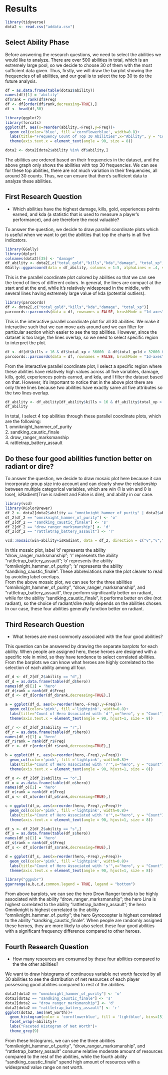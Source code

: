 # Results

```r
library(tidyverse)
dota2 <- read.csv("addata.csv")
```

## Select Ability Phase
Before answering the research questions, we need to select the abilities we would like to analyze. There are over 500 abilities in total, which is an extremely large pool, so we decide to choose 30 of them with the most sufficient data given. Thus, firstly, we will draw the barplot showing the frequencies of all abilities, and our goal is to select the top 30 to do the future analysis. 

```r
df = as.data.frame(table(dota2$ability))
names(df)[1] = 'ability'
df$rank = rank(df$Freq)
df <- df[order(df$rank,decreasing=TRUE),]
df <- head(df,30)
```

```r
library(ggplot2)
library(forcats)
ggplot(df, aes(x=reorder(ability,-Freq),y=Freq))+
  geom_col(color='blue', fill ='cornflowerblue', width=0.8)+
  labs(title="Frequency Count of Top 30 Abilities",x="Ability", y = "Count")+
  theme(axis.text.x = element_text(angle = 90, size = 8)) 

dota2 <- dota2[dota2$ability %in% df$ability,]
```

The abilities are ordered based on their frequencies in the dataset, and the above graph only shows the abilities with top 30 frequencies. We can see for these top abilities, there are not much variation in their frequencies, all around 30 counts. Thus, we can ensure that there's sufficient data to analyze these abilities.

## First Research Question

- Which abilities have the highest damage, kills, gold, experiences points earned, and kda (a statistic that is used to measure a player's performance), and are therefore the most valuable?

To answer the question, we decide to draw parallel coordinate plots which is useful when we want to get the abilities that top the charts in all five indicators. 

```r
library(GGally)
library(dplyr)
colnames(dota2)[35] <- "damage"
df_ability <- dota2[,c("total_gold","kills","kda","damage", "total_xp", "ability")]
GGally::ggparcoord(data = df_ability, columns = 1:5, alphaLines = .4, splineFactor = TRUE, title = "Parallel Coordinates Plot")
```
This is the parallel coordinate plot colored by abilities so that we can see the trend of lines of different colors. In general, the lines are compact at the start and at the end, while it's relatively widespread in the middle, with several lines having extremely large value of kda (potential outliers).

```r
library(parcoords)
df <- dota2[,c("total_gold","kills","kda","damage", "total_xp")]
parcoords::parcoords(data = df, rownames = FALSE, brushMode = "1d-axes")
```

This is the interactive parallel coordinate plot for all 30 abilities. We make it interactive such that we can move axis around and we can filter for particular section which easier to see the top abilities. However, since the dataset is too large, the lines overlap, so we need to select specific region to interpret the plot. 

```r
df <- df[df$kills > 16 & df$total_xp > 36000  & df$total_gold > 32000 & df$kda > 10,]
parcoords::parcoords(data = df, rownames = FALSE, brushMode = "1d-axes")
```
From the interactive parallel coordinate plot, I select a specific region where these abilities have relatively high values across all five variables, damage, kills, gold, experiences points earned, and kda, and I filter the dataset based on that. However, it's important to notice that in the above plot there are only three lines because two abilities have exactly same all five attributes so the two lines overlap. 

```r
df_ability <- df_ability[df_ability$kills > 16 & df_ability$total_xp > 36000  & df_ability$total_gold > 32000 & df_ability$kda > 10 ,]
df_ability
```

In total, I select 4 top abilities through these parallel coordinate plots, which are the following:\
1. omniknight_hammer_of_purity\
2. sandking_caustic_finale\
3. drow_ranger_marksmanship\
4. rattletrap_battery_assault\

## Do these four good abilities function better on radiant or dire?

To answer the question, we decide to draw mosaic plot here because it can incorporate group size into account and can clearly show the relationship between multiple categorical variables, which are win (1 is win and 0 is lose), isRadient(True is radient and False is dire), and ability in our case.

```r
library(vcd)
library(RColorBrewer)
df_2 <- dota2[dota2$ability == "omniknight_hammer_of_purity" | dota2$ability == "sandking_caustic_finale" | dota2$ability == "drow_ranger_marksmanship" | dota2$ability == "rattletrap_battery_assault",]
df_2[df_2 == "omniknight_hammer_of_purity"] <- 'o'
df_2[df_2 == "sandking_caustic_finale"] <- 's'
df_2[df_2 == "drow_ranger_marksmanship"] <- 'd'
df_2[df_2 == "rattletrap_battery_assault"] <- 'r'

vcd::mosaic(win~ability+isRadiant, data = df_2, direction = c("v","v","h"), highlighting_fill= matrix(c("lightblue","grey"),)) 
```

In this mosaic plot, label 'd' represents the ability "drow_ranger_marksmanship"; 'r' represents the ability "rattletrap_battery_assault"; 'o' represents the ability "omniknight_hammer_of_purity"; 's' represents the ability "sandking_caustic_finale". These abbreviations make the plot clearer to read by avoiding label overlaps.\
From the above mosaic plot, we can see for the three abilities "omniknight_hammer_of_purity", "drow_ranger_marksmanship", and "rattletrap_battery_assault", they perform significantly better on radiant, while for the ability "sandking_caustic_finale", it performs better on dire (not radiant), so the choice of radiant/dire really depends on the abilities chosen. In our case, these four abilities generally function better on radiant. 

## Third Research Question

- What heroes are most commonly associated with the four good abilities?

This question can be answered by drawing the separate barplots for each ability. When people are assigned hero, these heroes are designed with a specific role in mind, so they have tendence to select correlated abilities. From the barplots we can know what heroes are highly correlated to the selection of each ability among all four. 

```r
df_d <- df_2[df_2$ability == "d",] 
df_d = as.data.frame(table(df_d$hero))
names(df_d)[1] = 'hero'
df_d$rank = rank(df_d$Freq)
df_d <- df_d[order(df_d$rank,decreasing=TRUE),]

a = ggplot(df_d, aes(x=reorder(hero,-Freq),y=Freq))+
  geom_col(color='pink', fill ='lightpink', width=0.8)+
  labs(title="Count of Hero Associated with 'd'",x="hero", y = "Count")+
  theme(axis.text.x = element_text(angle = 90, hjust=1, size = 8)) 

df_r <- df_2[df_2$ability == "r",] 
df_r = as.data.frame(table(df_r$hero))
names(df_r)[1] = 'hero'
df_r$rank = rank(df_r$Freq)
df_r <- df_r[order(df_r$rank,decreasing=TRUE),]

b = ggplot(df_r, aes(x=reorder(hero,-Freq),y=Freq))+
  geom_col(color='pink', fill ='lightpink', width=0.8)+
  labs(title="Count of Hero Associated with 'r'",x="hero", y = "Count")+
  theme(axis.text.x = element_text(angle = 90, hjust=1, size = 8)) 

df_o <- df_2[df_2$ability == "o",] 
df_o = as.data.frame(table(df_o$hero))
names(df_o)[1] = 'hero'
df_o$rank = rank(df_o$Freq)
df_o <- df_o[order(df_o$rank,decreasing=TRUE),]

c = ggplot(df_o, aes(x=reorder(hero,-Freq),y=Freq))+
  geom_col(color='pink', fill ='lightpink', width=0.8)+
  labs(title="Count of Hero Associated with 'o'",x="hero", y = "Count")+
  theme(axis.text.x = element_text(angle = 90, hjust=1, size = 8)) 

df_s <- df_2[df_2$ability == "s",] 
df_s = as.data.frame(table(df_s$hero))
names(df_s)[1] = 'hero'
df_s$rank = rank(df_s$Freq)
df_s <- df_s[order(df_s$rank,decreasing=TRUE),]

d = ggplot(df_s, aes(x=reorder(hero,-Freq),y=Freq))+
  geom_col(color='pink', fill ='lightpink', width=0.8)+
  labs(title="Count of Hero Associated with 's'",x="hero", y = "Count")+
  theme(axis.text.x = element_text(angle = 90, hjust=1, size = 8)) 
```

```r
library("ggpubr")
ggarrange(a,b,c,d,common.legend = TRUE, legend = "bottom")
```
From above barplots, we can see the hero Drow Ranger tends to be highly associated with the ability "drow_ranger_marksmanship"; the hero Lina is highest correlated to the ability "rattletrap_battery_assault"; the hero Omniknight is highest correlated to the ability "omniknight_hammer_of_purity"; the hero Gyrocoopter is highest correlated to the ability "sandking_caustic_finale". When people are randomly assigned these heroes, they are more likely to also select these four good abilities with a significant frequency difference compared to other heroes. 


## Fourth Research Question

- How many resources are consumed by these four abilities compared to the the other abilities?\

We want to draw histograms of continuous variable net worth faceted by all 30 abilities to see the distribution of net resources of each player possessing good abilities compared to rest of the abilities. 

```r
dota2[dota2 == "omniknight_hammer_of_purity"] <- 'o'
dota2[dota2 == "sandking_caustic_finale"] <- 's'
dota2[dota2 == "drow_ranger_marksmanship"] <- 'd'
dota2[dota2 == "rattletrap_battery_assault"] <- 'r'
ggplot(dota2, aes(net_worth))+
  geom_histogram(color = 'cornflowerblue', fill = 'lightblue', bins=15)+
  facet_wrap(~ability)+
  labs("Faceted Histogram of Net Worth")+
  theme_grey(9)
```
From these histograms, we can see the three abilities "omniknight_hammer_of_purity", "drow_ranger_marksmanship", and "rattletrap_battery_assault" consume relative moderate amount of resources compared to the rest of the abilities, while the fourth ability "sandking_caustic_finale" spend high amount of resources with a widespread value range on net worth.
